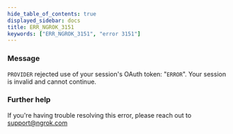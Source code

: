 ```yaml
---
hide_table_of_contents: true
displayed_sidebar: docs
title: ERR_NGROK_3151
keywords: ["ERR_NGROK_3151", "error 3151"]
---
```


### Message

`PROVIDER` rejected use of your session's OAuth token: "`ERROR`". Your session is invalid and cannot continue.

### Further help

If you're having trouble resolving this error, please reach out to [support@ngrok.com](mailto:support@ngrok.com?subject=Help%20with%20ERR_NGROK_3151)
